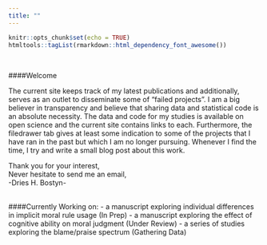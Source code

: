 ```yaml
---
title: ""
---
```


```r
knitr::opts_chunk$set(echo = TRUE)
htmltools::tagList(rmarkdown::html_dependency_font_awesome())
```
<br>

####Welcome  
  
The current site keeps track of my latest publications and additionally, serves as an outlet to disseminate some of "failed projects". I am a big believer in transparency and believe that sharing data and statistical code is an absolute necessity. The data and code for my studies is available on open science and the current site contains links to each. Furthermore, the filedrawer tab gives at least some indication to some of the projects that I have ran in the past but which I am no longer pursuing. Whenever I find the time, I try and write a small blog post about this work. 

Thank you for your interest, <br>
Never hesitate to send me an email, <br>
-Dries H. Bostyn-
<br>
<br>

####Currently Working on:
-  a manuscript exploring individual differences in implicit moral rule usage (In Prep)
-  a manuscript exploring the effect of cognitive ability on moral judgment (Under Review)
-  a series of studies exploring the blame/praise spectrum (Gathering Data)

<br>
